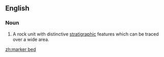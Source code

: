 ==English==
===Noun===
{{en-noun|sg=[[marker]] [[bed]]}}

#{{geology}} A rock unit with distinctive [[stratigraphic]] features which can be traced over a wide area.

[[zh:marker bed]]